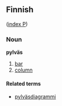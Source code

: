 ==Finnish==
([[Wiktionary:Finnish_index_p|index P]])

===Noun===
'''pylväs'''

# [[bar]]
# [[column]]

====Related terms====
*[[pylväsdiagrammi]]